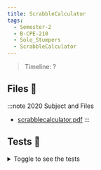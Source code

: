```yaml
---
title: ScrabbleCalculator
tags:
  - Semester-2
  - B-CPE-210
  - Solo_Stumpers
  - ScrabbleCalculator
---
```

> Timeline: ?


## Files 📂

:::note 2020 Subject and Files
- [scrabblecalculator.pdf](https://github.com/Studio-17/Epitech-Subjects/raw/main/Semester-2/B-CPE-210/Solo_Stumpers/ScrabbleCalculator/scrabblecalculator.pdf)
:::

## Tests 🤖
<details>
  <summary>Toggle to see the tests</summary>
  <div>
Yo
  </div>
</details>

